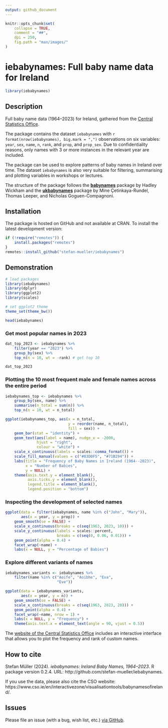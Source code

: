 ```yaml
---
output: github_document
---
```


```r
knitr::opts_chunk$set(
    collapse = TRUE,
    comment = "##",
    dpi = 250,
    fig.path = "man/images/"
)
```

# iebabynames: Full baby name data for Ireland

```r
library(iebabynames)
```


## Description

Full baby name data (1964--2023) for Ireland, gathered from the [Central Statistics Office](https://www.cso.ie/en/interactivezone/visualisationtools/babynamesofireland/).

The package contains the dataset `iebabynames` with `r  format(nrow(iebabynames), big.mark = ",")` observations on six variables: `year`, `sex`, `name`, `n`, `rank`, and `prop`, and `prop_sex`. Due to confidentiality reasons, only names with 3 or more instances in the relevant year are included.

The package can be used to explore patterns of baby names in Ireland over time. The dataset `iebabynames` is also very suitable for filtering, summarising and plotting variables in workshops or lectures.

The structure of the package follows the [**babynames**](https://cran.r-project.org/web/packages/babynames/index.html) package by Hadley Wickham and the [**ukbabynames**](https://mine-cetinkaya-rundel.github.io/ukbabynames/) package by Mine Çetinkaya-Rundel, Thomas Leeper, and Nicholas Goguen-Compagnoni. 


## Installation

The package is hosted on GitHub and not available at CRAN. To install the latest development version:

```r
if (!require("remotes")) {
    install.packages("remotes")
}
remotes::install_github("stefan-mueller/iebabynames") 
```

## Demonstration

```r
# load packages
library(iebabynames)
library(dplyr)
library(ggplot2)
library(scales)

# set ggplot2 theme
theme_set(theme_bw())

head(iebabynames)
```

### Get most popular names in 2023

```r
dat_top_2023 <- iebabynames %>% 
    filter(year == "2023") %>% 
    group_by(sex) %>% 
    top_n(n = 10, wt = -rank) # get top 10

dat_top_2023
```



### Plotting the 10 most frequent male and female names across the entire period

```r
iebabynames_top <- iebabynames %>% 
    group_by(sex, name) %>% 
    summarise(n_total = sum(n)) %>% 
    top_n(n = 10, wt = n_total)

ggplot(iebabynames_top, aes(x = n_total,
                            y = reorder(name, n_total), 
                            fill = sex)) +
    geom_bar(stat = "identity") +
    geom_text(aes(label = name), nudge_x = -2000, 
              hjust = "right",
              colour = "white") +
    scale_x_continuous(labels = scales::comma_format()) +
    scale_fill_manual(values = c("#83D0F5", "#71B294")) +
    labs(title = "Frequency of Baby Names in Ireland (1964--2023)", 
         x = "Number of Babies",
         y = NULL) +
    theme(axis.text.y = element_blank(),
          axis.ticks.y = element_blank(),
          legend.title = element_blank(),
          legend.position = "bottom") 
```


### Inspecting the development of selected names

```r
ggplot(data = filter(iebabynames, name %in% c("John", "Mary")),
       aes(x = year, y = prop)) +
    geom_smooth(se = FALSE) +
    scale_x_continuous(breaks = c(seq(1963, 2023, 10))) +
    scale_y_continuous(labels = scales::percent,
                       breaks = c(seq(0, 0.06, 0.01))) +
    geom_point(alpha = 0.4) +
    facet_wrap(~name) +
    labs(x = NULL, y = "Percentage of Babies") 
```


### Explore different variants of names

```r
iebabynames_variants <- iebabynames %>% 
    filter(name %in% c("Aoife", "Aoibhe", "Eva",
                       "Eve"))

ggplot(data = iebabynames_variants,
       aes(x = year, y = n)) +
    geom_smooth(se = FALSE) +
    scale_x_continuous(breaks = c(seq(1963, 2023, 20))) +
    geom_point(alpha = 0.4) +
    facet_wrap(~name, nrow = 1) +
    labs(x = NULL, y = "Frequency") +
    theme(axis.text.x = element_text(angle = 90, vjust = 0.5))
```

The [website of the Central Statistics Office](https://www.cso.ie/en/interactivezone/visualisationtools/babynamesofireland/) includes an interactive interface that allows you to plot the frequency and rank of custom names.


## How to cite

Stefan Müller (2024). _iebabynames: Ireland Baby Names, 1964--2023_. R package version 0.2.4. URL: http://github.com/stefan-mueller/iebabynames.

If you use the data, please also cite the CSO website: https://www.cso.ie/en/interactivezone/visualisationtools/babynamesofireland/.

## Issues

Please file an issue (with a bug, wish list, etc.) [via GitHub](https://github.com/stefan-mueller/iebabynames/issues).
